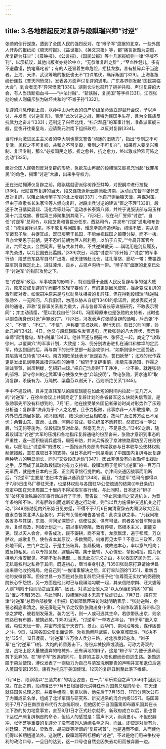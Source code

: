 ```yaml
---
---
---
```

title: 3.各地群起反对复辟与段祺瑞兴师“讨逆”
---




张勋的倒行逆施，遭到了全国人民的强烈反对。在“辫子军”盘踞的北京，一些外国人开办的报纸如《顺天时报》、《益世报》、《英文京报》等，都“痛言张勋为逆贼，斥复辟为狂举”；《晨钟报》、《公言报》、《国民公报》等十几家报纸则一律“停版不刊”，以示抗议，其他出版者亦持论中立，“无恭维复辟之辞”；“至血性健儿，多有不避鼎镬，执笔痛叱者”；有的人还冒着生命危险，拒挂龙旗，甚有扯碎弃于当途者。上海、天津、武汉等地的报纸也无不“口诛笔伐，痛斥叛国”[329]。上海各报纷纷连载《普天同愤录》，发表各方面声讨复辟的通电。广东各界则发起“国民哭临大会”，到会者无不“异常愤激”[330]。湖南长沙也召开了拥护共和、声讨复辟的大会，有人当场断指血书——“护法讨贼”、“斩妖贼，复民国”等字样[331]。江西张勋的族人则痛斥张为破坏共和的“不肖子孙”[332]。

复辟的消息传到上海，以孙中山为代表的资产阶级革命派立即召开会议，予以声讨，并发表《讨逆宣言》，表示“此次讨逆之战，匪特为民国争生存，且为全民族反抗武力之奋斗”[333]；还制定了兴师北伐，“扫穴犁庭”的军事计划，准备派军舰三艘，星夜开往秦皇岛，迎请黎元洪南下组织政府，以反对复辟[334]。

当时作为激进民主主义者的李大钊也撰文警告“顽迷的旧势力”，指出“专制之不可复活，民权之不可复抑，共和之不可复毁，帝制之不可复兴”，如果有人要复兴帝制、复活专制，那么“必撄国民之怒，折之愈甚，抗之愈力，终以激成险烈可怖之变动”[335]。

面对全国人民强烈反对复辟的形势，急欲东山再起的段祺瑞又趁机充当起“伐罪吊民”的角色，揭橥“讨逆”大旗，出来争夺权力。

还在张勋拥溥仪复辟之前，段祺瑞就密派徐树铮至蚌埠，对倪嗣冲进行拉拢[336]。张勋宣布复辟的当天，段又连夜派靳云鹏驰赴济南，运动山东督军张怀芝反对复辟，以阻止徐州辫子军的北上增援[337]；他自己则坐镇天津，筹谋对策。但由于直隶省长朱家宝等人倾向复辟，对段出兵讨逆的建议“置之不理”[338]，段遂于次日偕梁启超、汤化龙等赴马厂运动李长泰第八师，并终于说服该部与冯玉祥第十六混成旅、曹锟第三师聚集到其麾下。7月3日，段在马厂誓师“讨逆”，自任“讨逆军”总司令，以段芝贵和曹锟分任东、西路司令，并发布“讨逆”通电和布告说：“祺瑞罢斥以来，本不敢复与闻国事，惟念辛亥缔造伊始，祺瑞不敏，实从领军诸君子后，共促其成，既已服劳于民国，不能坐视民国之颠覆分裂，而不一援。且亦曾受恩于前朝，更不忍听前朝为匪人所利用，以陷于自灭。”“今晨开军官会议，六师之众，佥然同声，誓与共和并命，不共逆贼戴天……祺瑞用是剑及履及，率先勇进，以为民国去此蟊贼。”[339]次日，两路“讨逆军”即开始了“讨逆”的军事行动：段芝贵东路军自马厂出发，经天津转赴北仓，驻扎落垡、廊坊一带；曹锟西路军则自保定北上，进驻涿州、良乡，占领卢沟桥一带。“辫子军”盘踞的北京已处于“讨逆军”的钳形攻势之下。

在“讨逆军”政治、军事攻势的影响下，特别是慑于全国人民反复辟斗争的强大威力，原来赞成复辟的军阀都不敢轻举妄动了，有的更是因风使舵，摇身变成复辟的激烈反对者。如倪嗣冲原来是与张勋臭味相投的复辟狂，但在得到段祺瑞“除逆贼张勋外，一无所问，凡我旧侣，勿用以胁从自疑”[340]的承诺后，就发表反对复辟的通电，声称“复辟事关系甚为重大，非与各督军省长等详细研究，不敢表示赞同”；并主动请缨，“愿以北伐自任”[341]。冯国璋原来也是张勋的支持者，此时也以副总统身份对张“声罪致讨”。7月3日，冯发表声讨张勋复辟的通电，斥责张“不义”、“不智”、“不仁”、“不信”，声称要“誓扫妖氛，恭行天罚，刻日兴师问罪，殄此元凶”[342]。4日，他又与段祺瑞联名发表通电，历数张勋的八大罪状，表示将率师“肃清畿甸，犁扫贼巢”[343]。他甚至还与倪嗣冲、张怀芝一起，商定了“攻取徐州，以覆巢穴”的军事计划，大致是：冯、倪分别攻击驻扎在浦口和蚌埠的定武军，待达到目的后，再与南下的张怀芝部一起会攻徐州，“如斯则徐州三面受敌，其陷落可立待也”[344]。南方的陆荣廷表示“张逆妄为，誓扫妖孽”；北方的张作霖更是发出讥讽嘲笑且措词尖刻的通电：“绍轩于复辟事前，未能先事通知，作霖之输诚表贺，尚须稍缓，乞绍轩曲谅。”把自己洗刷得干干净净，一尘不染。就连张勋的部将、留守徐州的定武军镇守使张文生也“弃暗投明”，致电张勋，要求速即“取消复辟，杀康有为、万绳栻、梁鼎芬以谢天下，否则断绝关系”[345]。

手中不握政柄、且并无直辖军队的段祺瑞能在如此短的时间内拉起一支几万人的“讨逆军”，在徐州会议上共同商定了复辟计划的各省督军这么快就失信背盟，是张勋事先所没有料想到的。7月1日，他在接受某外国记者采访时尚对形势作了乐观分析道：复辟事“决非为予个人之名誉，且予力极微，此事亦非一人所敢擅举，京内外赞成颇居多数。如冯(国璋)、陆(荣廷)已互相联络，故两广及江苏方面已不足忧；余若山东、直隶、山西、河南亦赞成。黎总统虽不愿辞职，然彼已得一等公爵，当无何等施为。仅段祺瑞反对此举，然毫无兵力，不足悬念。”[346]之后，随着段祺瑞“讨逆”大军的压境和各地指斥复辟通电的纷至沓来，张勋才意识到事态的严重性，遂一面积极调兵遣将，周密布防，并派兵拆毁了京津铁路廊坊至万庄段铁轨，以图阻止“讨逆军”的进攻；一面指派外务部尚书梁敦彦与日本驻华公使林权助频繁接触，意在谋取日本的支持。但日本此时一则是看到了中国国内复辟与反复辟两种势力的明显消长，同时“又受段氏运动”[347]，因此非但没有向张勋伸出援助之手，反而成了其政敌段祺瑞的有力支持者。段祺瑞用于组织“讨逆军”的一百万日元军费，就是由日本的三菱、正金两家银行提供的。京津间交通因战事而阻断后，“讨逆军”主要是“由日本方面以通消息”[348]。而且，“讨逆军”总司令部得以于7月5日由马厂移驻天津，也是林权助与各国驻华公使疏通的结果(《辛丑条约》规定中国在天津周围二十里内不得采取军事行动)。与此同时，日本还对“辫子军”破坏京津铁路的军事行动进行了干涉，警告说：“停止京津间之交通机关，为昔年条约所不许。若有胆敢出而遮断交通之行动者，则当以兵力施保护交通机关之行动。”[349]张勋见内外形势日见穷蹙，不得不于7月6日向清室辞去内阁议政大臣及直隶总督兼北洋大臣各职，并将有关情形电告各省说：此次复辟之事，“凡我同袍各省多与其谋，东海、河间尤深赞许，信使往返，俱有可证。前者各省督军聚议徐州，复经商及，列诸计划之一。嗣以事机牵阻，致有停顿，然根本主义，讵能变更。现以天人会合，幸告成功，民不辍耕，商不易市，龙旗飘漾，遍于都城，万众胪欢，咸歌复旦。使各省本其原议，多数赞同，何难再见太平？不意二三政客，因处地不同，生门户之见，于是主张歧异，各趋极端，或故违本心，率以意气相向；或反持私见，而以专擅见规，遽启兵端，集于畿辅，人心惶恐，辇毂动摇。勋为保持地方治安起见，不能不发兵抵御……惟念此次举义之由，本以救国济民为志，决无私毫权利之私搀于其间。既遂初心，亟当奉身引退。”[350]张勋原打算请徐世昌出来替他收拾残局，他自己则“一俟诸事解决之后，即行率队回徐”[351]，重新当他的安徽督军。但徐世昌一方面是对张勋复辟后只授予他“位尊而无实权”的弼德院院长心怀怨恨，另一方面是他此时已与段祺瑞勾联一起，其亲信陆宗舆、汪大燮等人则“均附于段而助之画策矣”，因此，对清室让他入京“以太保组织内阁”的“谕旨”置之不理[352]。与此同时，段祺瑞也根本无意于放虎归山。7月7日，段在天津“讨逆军”总司令部接受《申报》记者邵飘萍采访时就明确表示：“张勋逆贼，余誓必彻底肃清之。彼无廉耻无气节之奴隶(张勋出身仆隶)，今尚作取消复辟带队回徐之梦呓，彼若削发薙发，装为乞丐，则一人或可逃其生命。若欲带队出京，则余四路已有布置，被擒必矣。”[353]当天，“讨逆军”一举攻占丰台。“辫子军”退入京城，屯驻天坛一带，并密布炮位于天安门、景山、西华门、南河沿等处，谋作困兽之斗。9日，驻京各国公使出面调停，劝张勋解除武装，以免京城糜烂，“张执不允”[354]。12日凌晨，“讨逆军”五万余人兵分三路，对北京发起总攻。“辫子军”在“讨逆军”飞机、大炮的轮番轰击下，纷纷弃械投降或溃逃。可称为奇观的是，战场上除大量被遗弃的枪械外，还有满地的辫子，这是“辫子军”为便于逃命而剪下丢弃的。在“辫子军”败逃的同时，复辟的主要人物也都纷纷自逃生路。张勋逃匿于荷兰使馆，溥仪发表了一则极力为自己与清室洗刷罪责的声明并宣布退位后逃入英国使馆[355]，康有为托庇于美国使馆。12天的复辟丑剧至此落下帷幕。

7月14日，段祺瑞以“三造共和”的功臣姿态，在一片“军乐欢迎之声”[356]中回到北京。在此之前，段祺瑞已于7月5日根据黎元洪特任他为国务总理的命令，在天津就任国务总理之职，并着手组阁；到京以后，他先后于7月15日、17日分两次公布了内阁成员名单，组成了北洋军阀与研究系、新交通系的混合内阁[357]。冯国璋则于7月7日在南京宣布代行大总统职权，但他因忙于自固藩篱即布置巩固其在长江下游的势力地盘事宜，直至8月1日才正式赴京就职。新政府成立以后，虽也曾下达过严缉复辟祸首的命令，但给人的感觉是：雷声不大，雨滴更小。不但倪嗣冲、张怀芝等重要的复辟分子没有被列入通缉名单之内，而且，即使是对康有为、刘廷琛、万绳栻、梁敦彦、胡嗣瑗等所谓的“复辟祸首”，也是通而不缉，从而使他们得以长期逍遥法外。这说明，段祺瑞等所标榜的“讨逆”，不过是他们用来争权夺利的政治口号，一旦目的达到，这一口号也自然会因失去功用而被弃置一边。